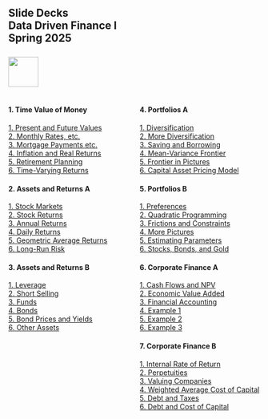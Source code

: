 ## Slide Decks<br>Data Driven Finance I<br>Spring 2025<br><br>![](RiceBusiness-transparent-logo-sm.png){height="60"}<br>

:::: {.columns}

::: {.column width="50%"}

#### 1. Time Value of Money

[1. Present and Future Values](a01-fvs-pvs.html){target="_blank"} <br>
[2. Monthly Rates, etc.](a02-monthly-rates.html){target="_blank"} <br>
[3. Mortgage Payments etc.](a03-mortgage-payments.html){target="_blank"} <br>
[4. Inflation and Real Returns](a04-inflation.html){target="_blank"} <br>
[5. Retirement Planning](a05-retirement-planning.html){target="_blank"} <br>
[6. Time-Varying Returns](a06-different-returns.html){target="_blank"} 

#### 2. Assets and Returns A

[1. Stock Markets](b01-stock-market.html){target="_blank"} <br>
[2. Stock Returns](b02-stock-returns.html){target="_blank"} <br>
[3. Annual Returns](b03-annual-returns.html){target="_blank"} <br>
[4. Daily Returns](b04-daily-returns.html){target="_blank"} <br>
[5. Geometric Average Returns](b05-geometric-average-returns.html){target="_blank"} <br>
[6. Long-Run Risk](b06-long-run-risks.html){target="_blank"}

#### 3. Assets and Returns B

[1. Leverage](c01-leverage.html){target="_blank"} <br>
[2. Short Selling](c02-short-sales.html){target="_blank"} <br>
[3. Funds](c03-funds.html){target="_blank"}<br>
[4. Bonds](c04-bonds.html){target="_blank"}<br>
[5. Bond Prices and Yields](c05-bond-prices-and-yields.html){target="_blank"} <br>
[6. Other Assets](c06-other-assets.html){target="_blank"} 

:::


::: {.column width="50%"}

#### 4. Portfolios A

[1. Diversification](d01-diversification.html){target="_blank"} <br>
[2. More Diversification](d02-more-diversification.html){target="_blank"}<br>
[3. Saving and Borrowing](d03-riskfree.html){target="_blank"} <br>
[4. Mean-Variance Frontier](d04-frontier.html){target="_blank"}<br>
[5. Frontier in Pictures](d05-frontier-pictures.html){target="_blank"}<br>
[6. Capital Asset Pricing Model](d06-capital-asset-pricing-model.html){target="_blank"} 

#### 5. Portfolios B

[1. Preferences](e01-preferences.html){target="_blank"} <br>
[2. Quadratic Programming](e02-quadratic-programming.html){target="_blank"} <br>
[3. Frictions and Constraints](e03-frictions-constraints.html){target="_blank"} <br>
[4. More Pictures](e04-more-pictures.html){target="_blank"} <br>
[5. Estimating Parameters](e05-estimating-parameters.html){target="_blank"} <br>
[6. Stocks, Bonds, and Gold](e06-stocks-bonds-gold.html){target="_blank"} 

#### 6. Corporate Finance A

[1. Cash Flows and NPV](f01-cash-flows.html){target="_blank"}<br>
[2. Economic Value Added](f02-eva.html){target="_blank"} <br>
[3. Financial Accounting](f03-accounting.html){target="_blank"} <br>
[4. Example 1](f04-example1.html){target="_blank"} <br>
[5. Example 2](f05-example2.html){target="_blank"} <br>
[6. Example 3](f06-example3.html){target="_blank"} 

#### 7. Corporate Finance B

[1. Internal Rate of Return](g01-irr.html){target="_blank"} <br>
[2. Perpetuities](g02-perpetuities.html){target="_blank"}<br>
[3. Valuing Companies](g03-valuing-companies.html){target="_blank"} <br>
[4. Weighted Average Cost of Capital](g04-wacc.html){target="_blank"} <br>
[5. Debt and Taxes](g05-debt-taxes.html){target="_blank"} <br>
[6. Debt and Cost of Capital](g06-debt-cost-capital.html){target="_blank"} 
:::
::::
